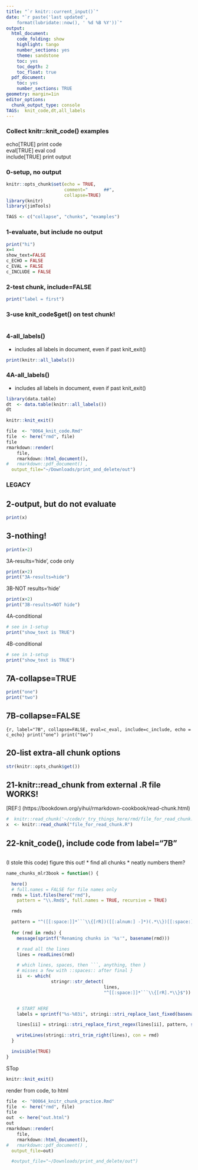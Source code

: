 ```yaml
---
title: "`r knitr::current_input()`"
date: "`r paste('last updated', 
    format(lubridate::now(), ' %d %B %Y'))`"
output:
  html_document: 
    code_folding: show
    highlight: tango
    number_sections: yes
    theme: sandstone
    toc: yes
    toc_depth: 2
    toc_float: true
  pdf_document:
    toc: yes
    number_sections: TRUE
geometry: margin=1in
editor_options: 
  chunk_output_type: console
TAGS:  knit_code,dt,all_labels
---
```


### Collect knitr::knit_code() examples

echo[TRUE] print code  
eval[TRUE] eval cod  
include[TRUE] print output  

### 0-setup, no output
```r
knitr::opts_chunk$set(echo = TRUE,  
                      comment="      ##", 
                      collapse=TRUE)
library(knitr)
library(jimTools)
```


```r
TAGS <- c("collapse", "chunks", "examples")
```

### 1-evaluate, but include no output
```r
print("hi")
x=4
show_text=FALSE
c_ECHO = FALSE
c_EVAL = FALSE
c_INCLUDE = FALSE


```

### 2-test chunk, include=FALSE 
```r
print("label = first")
```

### 3-use knit_code$get() on test chunk!
```r
```

### 4-all_labels()
  * includes all labels in document, even if past knit_exit()
```r
print(knitr::all_labels())
```

### 4A-all_labels()
  * includes all labels in document, even if past knit_exit()
```r
library(data.table)
dt  <- data.table(knitr::all_labels())
dt
```
```r
knitr::knit_exit()
```
```r

file  <- "0064_knit_code.Rmd"
file  <- here("rmd", file)
file
rmarkdown::render(
	file, 
	rmarkdown::html_document(), 
#	rmarkdown::pdf_document() ,
  output_file="~/Downloads/print_and_delete/out") 

```
### LEGACY

## 2-output, but do not evaluate
```r
print(x)
```

## 3-nothing!
```r
print(x+2)
```

3A-results='hide', code only
```r
print(x+2)
print("3A-results=hide")
```

3B-NOT results='hide'
```r
print(x+2)
print("3B-results=NOT hide")
```

4A-conditional
```r

# see in 1-setup
print("show_text is TRUE")
```

4B-conditional
```r

# see in 1-setup
print("show_text is TRUE")
```

## 7A-collapse=TRUE
```r
print("one")
print("two")
```

## 7B-collapse=FALSE
```{r, label="7B", collapse=FALSE, eval=c_eval, include=c_include, echo =
  c_echo}
print("one")
print("two")
```


## 20-list extra-all chunk options
```r
str(knitr::opts_chunk$get())
```



## 21-knitr::read_chunk from external .R file WORKS!
[REF:] (https://bookdown.org/yihui/rmarkdown-cookbook/read-chunk.html)
```r

#  knitr::read_chunk('~/code/r_try_things_here/rmd/file_for_read_chunk.R')
x  <- knitr::read_chunk("file_for_read_chunk.R")


```

## 22-knit_code(), include code from label="7B"
```r

```


(I stole this code)
figure this out!
* find all chunks
* neatly numbers them?

```r

name_chunks_mlr3book = function() {

  here()
  # full.names = FALSE for file names only
  rmds = list.files(here("rmd"), 
    pattern = "\\.Rmd$", full.names = TRUE, recursive = TRUE)

  rmds

  pattern = "^([[:space:]]*```\\{[rR])([[:alnum:] -]*)(.*\\})[[:space:]]*$"
  
  for (rmd in rmds) {
    message(sprintf("Renaming chunks in '%s'", basename(rmd)))

    # read all the lines
    lines = readLines(rmd)

    # which lines, spaces, then ```, anything, then }
    # misses a few with ::spaces:: after final }
    ii  <- which(
                 stringr::str_detect(
                                     lines, 
                                     "^[[:space:]]*```\\{[rR].*\\}$"))


    # START HERE
    labels = sprintf("%s-%03i", stringi::stri_replace_last_fixed(basename(rmd), ".Rmd", ""), seq_along(ii))

    lines[ii] = stringi::stri_replace_first_regex(lines[ii], pattern, sprintf("$1 %s$3", labels))

    writeLines(stringi::stri_trim_right(lines), con = rmd)
  }

  invisible(TRUE)
}
```
STop
```r
knitr::knit_exit()
```

render from code, to html
```r

file  <- "00064_knitr_chunk_practice.Rmd"
file  <- here("rmd", file)
file
out  <- here("out.html")
out
rmarkdown::render(
	file, 
	rmarkdown::html_document(), 
#	rmarkdown::pdf_document() ,
  output_file=out)

  #output_file="~/Downloads/print_and_delete/out") 
```

